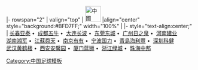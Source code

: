 <noinclude>{{fb start}}</noinclude>
{{fb inner start}}
|- rowspan="2"
| valign="top" | [[File:Flag of the People's Republic of China.svg|42px|中國]] 
|align="center" style="background:#BFD7FF;" width="100%" | {{Tnavbar-header|'''[[2004年中國足球甲級聯賽|2004年]][[中國足球甲級聯賽]]'''|中甲 2004}}
{{fb inner end}}
{{fb inner start}} 
|- style="text-align:center;"
|
[[长春亚泰足球俱樂部|长春亚泰]]&nbsp;•&nbsp;
[[成都謝菲聯足球俱樂部|成都五牛]]&nbsp;•&nbsp;
[[呼和浩特足球俱樂部|大连长波]]&nbsp;•&nbsp;
[[甘肃天马足球俱乐部|东莞东城]]&nbsp;•&nbsp;
[[广州医药足球俱乐部|广州日之泉]]&nbsp;•&nbsp;
[[河南建业足球俱樂部|河南建业]]
<br>
[[湖南湘涛足球俱樂部|湖南湘军]]&nbsp;•&nbsp;
[[江蘇舜天足球俱樂部|江蘇舜天]]&nbsp;•&nbsp;
[[南京有有足球俱樂部|南京有有]]&nbsp;•&nbsp;
[[陕西国力足球俱乐部|宁波国力]]&nbsp;•&nbsp;
[[青島海利豐足球俱樂部|青島海利豐]]&nbsp;•&nbsp;
[[深圳科健足球俱乐部|深圳科健]]
<br>
[[湖北武汉职业足球俱乐部|武汉黄鹤楼]]&nbsp;•&nbsp;
[[西安安馨园足球俱樂部|西安安馨园]]&nbsp;•&nbsp;
[[厦门蓝狮足球俱樂部|厦门蓝狮]]&nbsp;•&nbsp;
[[杭州绿城足球俱樂部|浙江绿城]]&nbsp;•&nbsp;
[[上海联城足球俱樂部|珠海中邦]]
{{fb inner end}}<noinclude>
{{fb end}}
{{using fb}}
</noinclude>
<noinclude>[[Category:中国足球模板]]</noinclude>